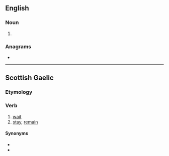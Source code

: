 {{also|féith}}
==English==

===Noun===
{{en-noun|~}}

# {{obsolete spelling of|faith|lang=en}}

===Anagrams===
* {{anagrams|en|a=efhit|theif|thief}}

----

==Scottish Gaelic==

===Etymology===
{{rfe|lang=gd}}

===Verb===
{{gd-verb|past=dh'fheith|fut=feithidh|vn=feitheamh|pp=feithte}}

# [[wait]]
# [[stay]], [[remain]]

====Synonyms====
* {{l|gd|fan}}
* {{l|gd|fuirich}}